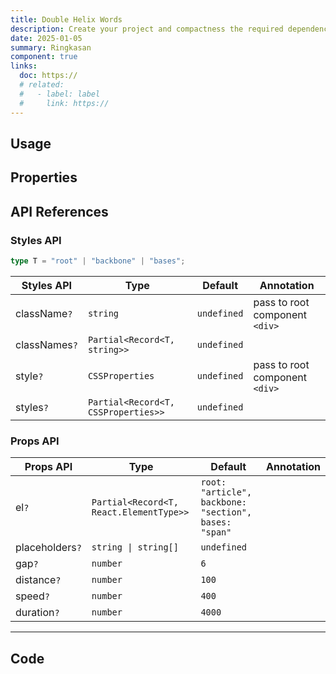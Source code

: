 ```yaml
---
title: Double Helix Words
description: Create your project and compactness the required dependencies.
date: 2025-01-05
summary: Ringkasan
component: true
links:
  doc: https://
  # related:
  #   - label: label
  #     link: https://
---
```


## Usage

<DoubleHelixWordsDemosUsage />

## Properties

<DoubleHelixWordsDemosConfigurator />

## API References

### Styles API

```ts
type T = "root" | "backbone" | "bases";
```

| Styles API    | Type                                | Default     | Annotation                     |
| ------------- | ----------------------------------- | ----------- | ------------------------------ |
| className`?`  | `string`                            | `undefined` | pass to root component `<div>` |
| classNames`?` | `Partial<Record<T, string>>`        | `undefined` |                                |
| style`?`      | `CSSProperties`                     | `undefined` | pass to root component `<div>` |
| styles`?`     | `Partial<Record<T, CSSProperties>>` | `undefined` |                                |

### Props API

| Props API       | Type                                    | Default                                               | Annotation |
| --------------- | --------------------------------------- | ----------------------------------------------------- | ---------- |
| el`?`           | `Partial<Record<T, React.ElementType>>` | `root: "article", backbone: "section", bases: "span"` |            |
| placeholders`?` | `string \| string[]`                    | `undefined`                                           |            |
| gap`?`          | `number`                                | `6`                                                   |            |
| distance`?`     | `number`                                | `100`                                                 |            |
| speed`?`        | `number`                                | `400`                                                 |            |
| duration`?`     | `number`                                | `4000`                                                |            |

---

## Code

<LoadCodes />
